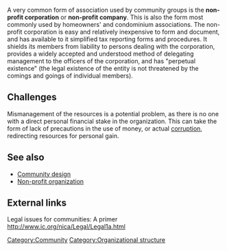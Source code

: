A very common form of association used by community groups is the '''non-profit corporation''' or '''non-profit company'''. This is also the form most commonly used by homeowners' and condominium associations. The non-profit corporation is easy and relatively inexpensive to form and document, and has available to it simplified tax reporting forms and procedures. It shields its members from liability to persons dealing with the corporation, provides a widely accepted and understood method of delegating management to the officers of the corporation, and has "perpetual existence" (the legal existence of the entity is not threatened by the comings and goings of individual members). 

== Challenges ==

Mismanagement of the resources is a potential problem, as there is no one with a direct personal financial stake in the organization. This can take the form of lack of precautions in the use of money, or actual [[corruption]], redirecting resources for personal gain.

== See also ==

* [[Community design]]
* [[Non-profit organization]]

== External links ==

Legal issues for communities: A primer http://www.ic.org/nica/Legal/Legal1a.html

[[Category:Community]]
[[Category:Organizational structure]]